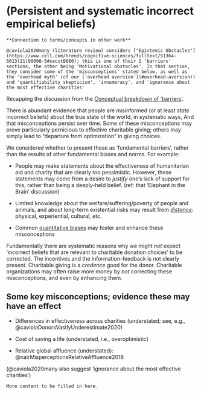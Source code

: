 # (Persistent and systematic incorrect empirical beliefs) {#factual}

```block2

**Connection to terms/concepts in other work**

@caviola2020many (literature review) considers ["Epistemic Obstacles"](https://www.cell.com/trends/cognitive-sciences/fulltext/S1364-6613(21)00090-5#secst0060); this is one of their 2 'barriers' sections, the other being 'Motivational obstacles'. In that section, they consider some of the 'misconceptions' stated below, as well as  the 'overhead myth' (cf our ['overhead aversion'](#overhead-aversion)) and 'quantifiability skepticism', 'innumeracy', and 'ignorance about the most effective charities'

```

Recapping the discussion from the [Conceptual breakdown of 'barriers'](#barriers-concept).

There is abundant evidence that people are misinformed (or at least *state* incorrect beliefs) about the true state of the world, in systematic ways, And that misconceptions persist over time. Some of these misconceptions may prove particularly pernicious to effective charitable giving; others may simply lead to "departure from optimization" in giving choices.

We considered whether to present these as 'fundamental barriers', rather than the results of other fundamental biases and norms. For example:

-   People may make statements about the effectiveness of humanitarian aid and charity that are clearly too pessimistic. However, these statements may come from a desire to *justify* one's lack of support for this, rather than being a deeply-held belief. (ref: that 'Elephant in the Brain' discussion)

-   Limited knowledge about the welfare/suffering/poverty of people and animals, and about long-term existential risks may result from [*distance*](#aware-distance): physical, experiential, cultural, etc.

-   Common [quantitative biases](#quant-biases) may foster and enhance these misconceptions

Fundamentally there are systematic reasons why we might *not* expect 'incorrect beliefs that are relevant to charitable donation choices' to be corrected. The incentives and the information-feedback is not clearly present. Charitable giving is a *credence* good for the donor. Charitable organizations may often raise more money by *not* correcting these misconceptions, and even by enhancing them.\

## Some key misconceptions; evidence these may have an effect

-   Differences in effectiveness across charities (understated; see, e.g., @caviolaDonorsVastlyUnderestimate2020)

-   Cost of saving a life (understated, i.e., overoptimistic)

-   Relative global affluence (understated): @nairMisperceptionsRelativeAffluence2018

(@caviola2020many also suggest 'ignorance about the most effective charities')

```block2
More content to be filled in here.
```  
